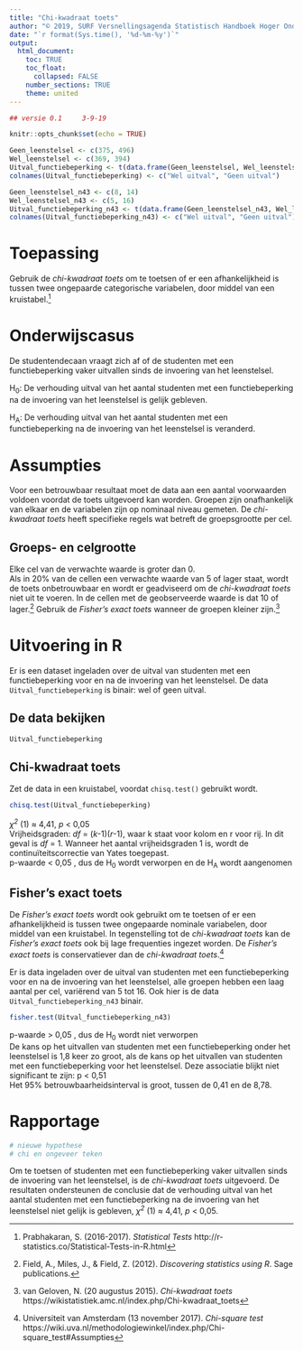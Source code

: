```yaml
---
title: "Chi-kwadraat toets"
author: "© 2019, SURF Versnellingsagenda Statistisch Handboek Hoger Onderwijs"
date: "`r format(Sys.time(), '%d-%m-%y')`"
output: 
  html_document:
    toc: TRUE
    toc_float:
      collapsed: FALSE
    number_sections: TRUE
    theme: united
---
```


``` r
## versie 0.1     3-9-19
```

```r
knitr::opts_chunk$set(echo = TRUE)
```

```r
Geen_leenstelsel <- c(375, 496)
Wel_leenstelsel <- c(369, 394)
Uitval_functiebeperking <- t(data.frame(Geen_leenstelsel, Wel_leenstelsel))
colnames(Uitval_functiebeperking) <- c("Wel uitval", "Geen uitval")

Geen_leenstelsel_n43 <- c(8, 14)
Wel_leenstelsel_n43 <- c(5, 16)
Uitval_functiebeperking_n43 <- t(data.frame(Geen_leenstelsel_n43, Wel_leenstelsel_n43))
colnames(Uitval_functiebeperking_n43) <- c("Wel uitval", "Geen uitval")
```

# Toepassing
Gebruik de *chi-kwadraat toets* om te toetsen of er een afhankelijkheid is tussen twee ongepaarde categorische variabelen, door middel van een kruistabel.[^1]

# Onderwijscasus
De studentendecaan vraagt zich af of de studenten met een functiebeperking vaker uitvallen sinds de invoering van het leenstelsel.

H~0~: De verhouding uitval van het aantal studenten met een functiebeperking na de invoering van het leenstelsel is gelijk gebleven.

H~A~: De verhouding uitval van het aantal studenten met een functiebeperking na de invoering van het leenstelsel is veranderd.

# Assumpties
Voor een betrouwbaar resultaat moet de data aan een aantal voorwaarden voldoen voordat de toets uitgevoerd kan worden. Groepen zijn onafhankelijk van elkaar en de variabelen zijn op nominaal niveau gemeten. De *chi-kwadraat toets* heeft specifieke regels wat betreft de groepsgrootte per cel. 

## Groeps- en celgrootte
Elke cel van de verwachte waarde is groter dan 0.  
Als in 20% van de cellen een verwachte waarde van 5 of lager staat, wordt de toets onbetrouwbaar en wordt er geadviseerd om de *chi-kwadraat toets* niet uit te voeren. In de cellen met de geobserveerde waarde is dat 10 of lager.[^2] Gebruik de *Fisher’s exact toets* wanneer de groepen kleiner zijn.[^3] 

# Uitvoering in R
Er is een dataset ingeladen over de uitval van studenten met een functiebeperking voor en na de invoering van het leenstelsel. De data `Uitval_functiebeperking` is binair: wel of geen uitval. 

## De data bekijken
```r
Uitval_functiebeperking
```

## Chi-kwadraat toets
Zet de data in een kruistabel, voordat `chisq.test()` gebruikt wordt. 

```r
chisq.test(Uitval_functiebeperking)
```

*χ^2^* (1) ≈ 4,41, *p* < 0,05  
Vrijheidsgraden: *df* = (*k*-1)(*r*-1), waar k staat voor kolom en r voor rij. In dit geval is *df* = 1. Wanneer het aantal vrijheidsgraden 1 is, wordt de continuïteitscorrectie van Yates toegepast.  
p-waarde < 0,05 , dus de H~0~ wordt verworpen en de H~A~ wordt aangenomen  

## Fisher's exact toets
De *Fisher's exact toets* wordt ook gebruikt om te toetsen of er een afhankelijkheid is tussen twee ongepaarde nominale variabelen, door middel van een kruistabel. In tegenstelling tot de *chi-kwadraat toets* kan de *Fisher's exact toets* ook bij lage frequenties ingezet worden. De *Fisher's exact toets* is conservatiever dan de *chi-kwadraat toets*.[^4]

Er is data ingeladen over de uitval van studenten met een functiebeperking voor en na de invoering van het leenstelsel, alle groepen hebben een laag aantal per cel, variërend van 5 tot 16. Ook hier is de data `Uitval_functiebeperking_n43` binair. 

```r
fisher.test(Uitval_functiebeperking_n43)
```

p-waarde > 0,05 , dus de H~0~ wordt niet verworpen  
De kans op het uitvallen van studenten met een functiebeperking onder het leenstelsel is 1,8 keer zo groot, als de kans op het uitvallen van studenten met een functiebeperking voor het leenstelsel. Deze associatie blijkt niet significant te zijn: p < 0,51  
Het 95% betrouwbaarheidsinterval is groot, tussen de 0,41 en de 8,78.   

# Rapportage
```r
# nieuwe hypothese
# chi en ongeveer teken
```
Om te toetsen of studenten met een functiebeperking vaker uitvallen sinds de invoering van het leenstelsel, is de *chi-kwadraat toets* uitgevoerd. De resultaten ondersteunen de conclusie dat de verhouding uitval van het aantal studenten met een functiebeperking na de invoering van het leenstelsel niet gelijk is gebleven, *χ^2^* (1) ≈ 4,41, *p* < 0,05.
 
[^1]: Prabhakaran, S. (2016-2017). *Statistical Tests* http://r-statistics.co/Statistical-Tests-in-R.html
[^2]: Field, A., Miles, J., & Field, Z. (2012). *Discovering statistics using R*. Sage publications.
[^3]: van Geloven, N. (20 augustus 2015). *Chi-kwadraat toets* https://wikistatistiek.amc.nl/index.php/Chi-kwadraat_toets
[^4]: Universiteit van Amsterdam (13 november 2017). *Chi-square test* https://wiki.uva.nl/methodologiewinkel/index.php/Chi-square_test#Assumpties 